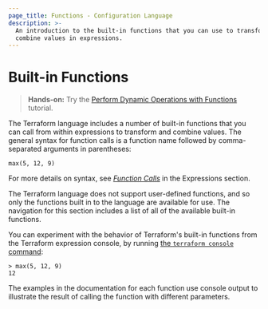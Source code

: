 ```yaml
---
page_title: Functions - Configuration Language
description: >-
  An introduction to the built-in functions that you can use to transform and
  combine values in expressions.
---
```


# Built-in Functions

> **Hands-on:** Try the [Perform Dynamic Operations with Functions](https://learn.hashicorp.com/tutorials/terraform/functions?in=terraform/configuration-language&utm_source=WEBSITE&utm_medium=WEB_IO&utm_offer=ARTICLE_PAGE&utm_content=DOCS) tutorial.

The Terraform language includes a number of built-in functions that you can
call from within expressions to transform and combine values. The general
syntax for function calls is a function name followed by comma-separated
arguments in parentheses:

```hcl
max(5, 12, 9)
```

For more details on syntax, see
[_Function Calls_](/language/expressions/function-calls)
in the Expressions section.

The Terraform language does not support user-defined functions, and so only
the functions built in to the language are available for use. The navigation
for this section includes a list of all of the available built-in functions.

You can experiment with the behavior of Terraform's built-in functions from
the Terraform expression console, by running
[the `terraform console` command](/cli/commands/console):

```
> max(5, 12, 9)
12
```

The examples in the documentation for each function use console output to
illustrate the result of calling the function with different parameters.

